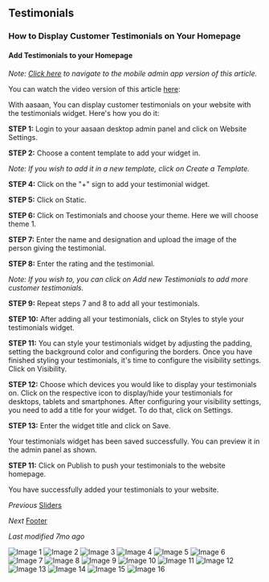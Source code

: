 ## Testimonials
### How to Display Customer Testimonials on Your Homepage
#### Add Testimonials to your Homepage

*Note: [Click here](mobile_app_link) to navigate to the mobile admin app version of this article.*

You can watch the video version of this article [here](video_link):

With aasaan, You can display customer testimonials on your website with the testimonials widget. Here's how you do it:

**STEP 1:**
Login to your aasaan desktop admin panel and click on Website Settings.

**STEP 2:**
Choose a content template to add your widget in. 

*Note: If you wish to add it in a new template, click on Create a Template.*

**STEP 4:**
Click on the "+" sign to add your testimonial widget. 

**STEP 5:**
Click on Static.

**STEP 6:**
Click on Testimonials and choose your theme. Here we will choose theme 1. 

**STEP 7:**
Enter the name and designation and upload the image of the person giving the testimonial.

**STEP 8:**
Enter the rating and the testimonial.

*Note: If you wish to, you can click on Add new Testimonials to add more customer testimonials.*

**STEP 9:**
Repeat steps 7 and 8 to add all your testimonials. 

**STEP 10:**
After adding all your testimonials, click on Styles to style your testimonials widget. 

**STEP 11:**
You can style your testimonials widget by adjusting the padding, setting the background color and configuring the borders. 
Once you have finished styling your testimonials,  it's time to configure the visibility settings. Click on Visibility. 

**STEP 12:**
Choose which devices you would like to display your testimonials on. Click on the respective icon to display/hide your testimonials for desktops, tablets and smartphones. 
After configuring your visibility settings, you need to add a title for your widget. To do that, click on Settings.

**STEP 13:**
Enter the widget title and click on Save.

Your testimonials widget has been saved successfully. You can preview it in the admin panel as shown. 

**STEP 11:**
Click on Publish to push your testimonials to the website homepage. 

You have successfully added your testimonials to your website.  

*Previous*
[Sliders](#)

*Next*
[Footer](#)

*Last modified 7mo ago*

![Image 1](https://cdn.aasaan.app/docs/testimonials/testimonials_1.png)
![Image 2](https://cdn.aasaan.app/docs/testimonials/testimonials_2.png)
![Image 3](https://cdn.aasaan.app/docs/testimonials/testimonials_3.png)
![Image 4](https://cdn.aasaan.app/docs/testimonials/testimonials_4.png)
![Image 5](https://cdn.aasaan.app/docs/testimonials/testimonials_5.png)
![Image 6](https://cdn.aasaan.app/docs/testimonials/testimonials_6.png)
![Image 7](https://cdn.aasaan.app/docs/testimonials/testimonials_7.png)
![Image 8](https://cdn.aasaan.app/docs/testimonials/testimonials_8.png)
![Image 9](https://cdn.aasaan.app/docs/testimonials/testimonials_9.png)
![Image 10](https://cdn.aasaan.app/docs/testimonials/testimonials_10.png)
![Image 11](https://cdn.aasaan.app/docs/testimonials/testimonials_11.png)
![Image 12](https://cdn.aasaan.app/docs/testimonials/testimonials_12.png)
![Image 13](https://cdn.aasaan.app/docs/testimonials/testimonials_13.png)
![Image 14](https://cdn.aasaan.app/docs/testimonials/testimonials_14.png)
![Image 15](https://cdn.aasaan.app/docs/testimonials/testimonials_15.png)
![Image 16](https://cdn.aasaan.app/docs/testimonials/testimonials_16.png)
